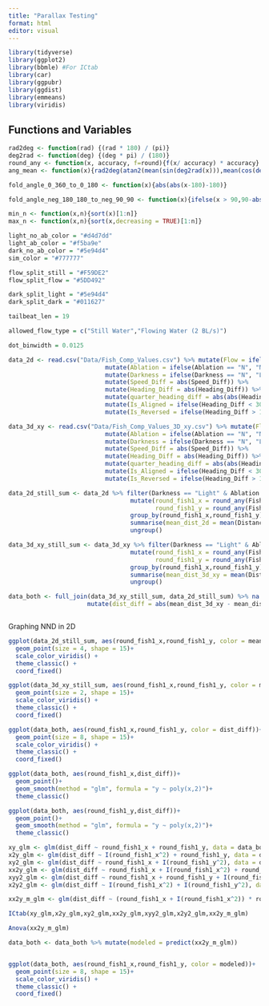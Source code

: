 ```yaml
---
title: "Parallax Testing"
format: html
editor: visual
---
```


```r
library(tidyverse)
library(ggplot2)
library(bbmle) #For ICtab
library(car)
library(ggpubr)
library(ggdist)
library(emmeans)
library(viridis)

```

## Functions and Variables

```r
rad2deg <- function(rad) {(rad * 180) / (pi)}
deg2rad <- function(deg) {(deg * pi) / (180)}
round_any <- function(x, accuracy, f=round){f(x/ accuracy) * accuracy}
ang_mean <- function(x){rad2deg(atan2(mean(sin(deg2rad(x))),mean(cos(deg2rad(x)))))}

fold_angle_0_360_to_0_180 <- function(x){abs(abs(x-180)-180)}

fold_angle_neg_180_180_to_neg_90_90 <- function(x){ifelse(x > 90,90-abs(90-x),ifelse(x < -90, -90+abs(-90-x), x))}

min_n <- function(x,n){sort(x)[1:n]}
max_n <- function(x,n){sort(x,decreasing = TRUE)[1:n]}

light_no_ab_color = "#d4d7dd"
light_ab_color = "#f5ba9e"
dark_no_ab_color = "#5e94d4"
sim_color = "#777777"

flow_split_still = "#F59DE2"
flow_split_flow = "#5DD492"

dark_split_light = "#5e94d4"
dark_split_dark = "#011627"

tailbeat_len = 19

allowed_flow_type = c("Still Water","Flowing Water (2 BL/s)")

dot_binwidth = 0.0125
```



```r
data_2d <- read.csv("Data/Fish_Comp_Values.csv") %>% mutate(Flow = ifelse(Flow == "0", "Flow 0", "Flow 2")) %>%
                           mutate(Ablation = ifelse(Ablation == "N", "No Ablation", "Ablated")) %>%
                           mutate(Darkness = ifelse(Darkness == "N", "Light", "Dark")) %>%
                           mutate(Speed_Diff = abs(Speed_Diff)) %>%
                           mutate(Heading_Diff = abs(Heading_Diff)) %>%
                           mutate(quarter_heading_diff = abs(abs(Heading_Diff-90)-90)) %>%
                           mutate(Is_Aligned = ifelse(Heading_Diff < 30, 1, 0)) %>%
                           mutate(Is_Reversed = ifelse(Heading_Diff > 150, 1, 0))

data_3d_xy <- read.csv("Data/Fish_Comp_Values_3D_xy.csv") %>% mutate(Flow = ifelse(Flow == "0", "Flow 0", "Flow 2")) %>%
                           mutate(Ablation = ifelse(Ablation == "N", "No Ablation", "Ablated")) %>%
                           mutate(Darkness = ifelse(Darkness == "N", "Light", "Dark")) %>%
                           mutate(Speed_Diff = abs(Speed_Diff)) %>%
                           mutate(Heading_Diff = abs(Heading_Diff)) %>%
                           mutate(quarter_heading_diff = abs(abs(Heading_Diff-90)-90)) %>%
                           mutate(Is_Aligned = ifelse(Heading_Diff < 30, 1, 0)) %>%
                           mutate(Is_Reversed = ifelse(Heading_Diff > 150, 1, 0))
```


```r

data_2d_still_sum <- data_2d %>% filter(Darkness == "Light" & Ablation == "No Ablation") %>%
                                  mutate(round_fish1_x = round_any(Fish1_X/193,0.25),
                                         round_fish1_y = round_any(Fish1_Y/193,0.25)) %>%
                                  group_by(round_fish1_x,round_fish1_y) %>%
                                  summarise(mean_dist_2d = mean(Distance, na.rm = TRUE)) %>%
                                  ungroup()

data_3d_xy_still_sum <- data_3d_xy %>% filter(Darkness == "Light" & Ablation == "No Ablation") %>%
                                  mutate(round_fish1_x = round_any(Fish1_X/0.07862,0.25),
                                         round_fish1_y = round_any(Fish1_Y/0.07862,0.25)) %>%
                                  group_by(round_fish1_x,round_fish1_y) %>%
                                  summarise(mean_dist_3d_xy = mean(Distance, na.rm = TRUE)) %>%
                                  ungroup()

data_both <- full_join(data_3d_xy_still_sum, data_2d_still_sum) %>% na.omit() %>%
                      mutate(dist_diff = abs(mean_dist_3d_xy - mean_dist_2d))



```


Graphing NND in 2D
```r
ggplot(data_2d_still_sum, aes(round_fish1_x,round_fish1_y, color = mean_dist_2d))+
  geom_point(size = 4, shape = 15)+
  scale_color_viridis() +
  theme_classic() +
  coord_fixed()

ggplot(data_3d_xy_still_sum, aes(round_fish1_x,round_fish1_y, color = mean_dist_3d_xy))+
  geom_point(size = 2, shape = 15)+
  scale_color_viridis() +
  theme_classic() +
  coord_fixed()

ggplot(data_both, aes(round_fish1_x,round_fish1_y, color = dist_diff))+
  geom_point(size = 8, shape = 15)+
  scale_color_viridis() +
  theme_classic() +
  coord_fixed()

ggplot(data_both, aes(round_fish1_x,dist_diff))+
  geom_point()+
  geom_smooth(method = "glm", formula = "y ~ poly(x,2)")+ 
  theme_classic()

ggplot(data_both, aes(round_fish1_y,dist_diff))+
  geom_point()+
  geom_smooth(method = "glm", formula = "y ~ poly(x,2)")+
  theme_classic()
```


```r

xy_glm <- glm(dist_diff ~ round_fish1_x + round_fish1_y, data = data_both)
x2y_glm <- glm(dist_diff ~ I(round_fish1_x^2) + round_fish1_y, data = data_both)
xy2_glm <- glm(dist_diff ~ round_fish1_x + I(round_fish1_y^2), data = data_both)
xx2y_glm <- glm(dist_diff ~ round_fish1_x + I(round_fish1_x^2) + round_fish1_y, data = data_both)
xyy2_glm <- glm(dist_diff ~ round_fish1_x + round_fish1_y + I(round_fish1_y^2), data = data_both)
x2y2_glm <- glm(dist_diff ~ I(round_fish1_x^2) + I(round_fish1_y^2), data = data_both)

xx2y_m_glm <- glm(dist_diff ~ (round_fish1_x + I(round_fish1_x^2)) * round_fish1_y, data = data_both)

ICtab(xy_glm,x2y_glm,xy2_glm,xx2y_glm,xyy2_glm,x2y2_glm,xx2y_m_glm)

Anova(xx2y_m_glm)

data_both <- data_both %>% mutate(modeled = predict(xx2y_m_glm))


ggplot(data_both, aes(round_fish1_x,round_fish1_y, color = modeled))+
  geom_point(size = 8, shape = 15)+
  scale_color_viridis() +
  theme_classic() +
  coord_fixed()


```


